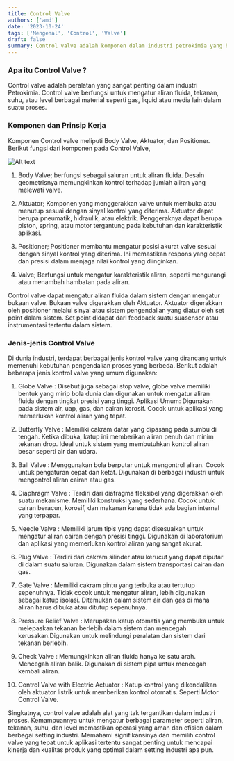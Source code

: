 ```yaml
---
title: Control Valve
authors: ['amd']
date: '2023-10-24'
tags: ['Mengenal', 'Control', 'Valve']
draft: false
summary: Control valve adalah komponen dalam industri petrokimia yang berfungsi untuk mengatur flow, pressure dan temperature berbagai material seperti gas, liquid, atau media lainnya.
---
```


### Apa itu Control Valve ?

Control valve adalah peralatan yang sangat penting dalam industri Petrokimia. Control valve berfungsi untuk mengatur aliran fluida, tekanan, suhu, atau level berbagai material seperti gas, liquid atau media lain dalam suatu proses.

### Komponen dan Prinsip Kerja

Komponen Control valve meliputi Body Valve, Aktuator, dan Positioner. Berikut fungsi dari komponen pada Control Valve,

![Alt text](/mx-core/static/images/artikel/Control-valve.png)

1. Body Valve; berfungsi sebagai saluran untuk aliran fluida. Desain geometrisnya memungkinkan kontrol terhadap jumlah aliran yang melewati valve.

2. Aktuator; Komponen yang menggerakkan valve untuk membuka atau menutup sesuai dengan sinyal kontrol yang diterima. Aktuator dapat berupa pneumatik, hidraulik, atau elektrik. Penggeraknya dapat berupa piston, spring, atau motor tergantung pada kebutuhan dan karakteristik aplikasi.

3. Positioner; Positioner membantu mengatur posisi akurat valve sesuai dengan sinyal kontrol yang diterima. Ini memastikan respons yang cepat dan presisi dalam menjaga nilai kontrol yang diinginkan.

4. Valve; Berfungsi untuk mengatur karakteristik aliran, seperti mengurangi atau menambah hambatan pada aliran.

Control valve dapat mengatur aliran fluida dalam sistem dengan mengatur bukaan valve. Bukaan valve digerakkan oleh Aktuator. Aktuator digerakkan oleh positioner melalui sinyal atau sistem pengendalian yang diatur oleh set point dalam sistem. Set point didapat dari feedback suatu suasensor atau instrumentasi tertentu dalam sistem.

### Jenis-jenis Control Valve

Di dunia industri, terdapat berbagai jenis kontrol valve yang dirancang untuk memenuhi kebutuhan pengendalian proses yang berbeda. Berikut adalah beberapa jenis kontrol valve yang umum digunakan:

1. Globe Valve : Disebut juga sebagai stop valve, globe valve memiliki bentuk yang mirip bola dunia dan digunakan untuk mengatur aliran fluida dengan tingkat presisi yang tinggi. Aplikasi Umum: Digunakan pada sistem air, uap, gas, dan cairan korosif. Cocok untuk aplikasi yang memerlukan kontrol aliran yang tepat.

2. Butterfly Valve : Memiliki cakram datar yang dipasang pada sumbu di tengah. Ketika dibuka, katup ini memberikan aliran penuh dan minim tekanan drop. Ideal untuk sistem yang membutuhkan kontrol aliran besar seperti air dan udara.

3. Ball Valve : Menggunakan bola berputar untuk mengontrol aliran. Cocok untuk pengaturan cepat dan ketat. Digunakan di berbagai industri untuk mengontrol aliran cairan atau gas.

4. Diaphragm Valve : Terdiri dari diafragma fleksibel yang digerakkan oleh suatu mekanisme. Memiliki konstruksi yang sederhana. Cocok untuk cairan beracun, korosif, dan makanan karena tidak ada bagian internal yang terpapar.

5. Needle Valve : Memiliki jarum tipis yang dapat disesuaikan untuk mengatur aliran cairan dengan presisi tinggi. Digunakan di laboratorium dan aplikasi yang memerlukan kontrol aliran yang sangat akurat.

6. Plug Valve : Terdiri dari cakram silinder atau kerucut yang dapat diputar di dalam suatu saluran. Digunakan dalam sistem transportasi cairan dan gas.

7. Gate Valve : Memiliki cakram pintu yang terbuka atau tertutup sepenuhnya. Tidak cocok untuk mengatur aliran, lebih digunakan sebagai katup isolasi. Ditemukan dalam sistem air dan gas di mana aliran harus dibuka atau ditutup sepenuhnya.

8. Pressure Relief Valve : Merupakan katup otomatis yang membuka untuk melepaskan tekanan berlebih dalam sistem dan mencegah kerusakan.Digunakan untuk melindungi peralatan dan sistem dari tekanan berlebih.

9. Check Valve : Memungkinkan aliran fluida hanya ke satu arah. Mencegah aliran balik. Digunakan di sistem pipa untuk mencegah kembali aliran.

10. Control Valve with Electric Actuator : Katup kontrol yang dikendalikan oleh aktuator listrik untuk memberikan kontrol otomatis. Seperti Motor Control Valve.

Singkatnya, control valve adalah alat yang tak tergantikan dalam industri proses. Kemampuannya untuk mengatur berbagai parameter seperti aliran, tekanan, suhu, dan level memastikan operasi yang aman dan efisien dalam berbagai setting industri. Memahami signifikansinya dan memilih control valve yang tepat untuk aplikasi tertentu sangat penting untuk mencapai kinerja dan kualitas produk yang optimal dalam setting industri apa pun.
